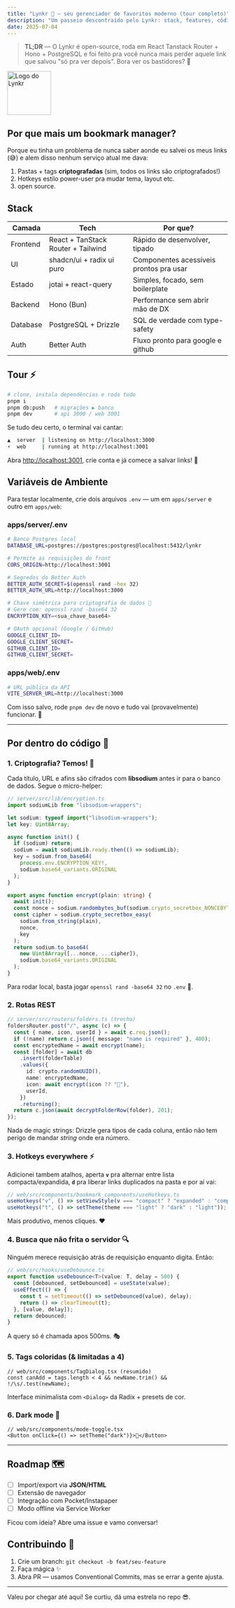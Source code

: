 ```yaml
---
title: "Lynkr 💾 — seu gerenciador de favoritos moderno (tour completo)"
description: "Um passeio descontraído pelo Lynkr: stack, features, código por trás e como contribuir."
date: 2025-07-04
---
```


> **TL;DR** — O Lynkr é open-source, roda em React Tanstack Router + Hono + PostgreSQL e foi feito pra você nunca mais perder aquele link que salvou "só pra ver depois". Bora ver os bastidores? 🚀

<img src="/logo.png" alt="Logo do Lynkr" width="100" />

## Por que mais um bookmark manager?

Porque eu tinha um problema de nunca saber aonde eu salvei os meus links (😅) e alem disso nenhum serviço atual me dava:

1. Pastas + tags **criptografadas** (sim, todos os links são criptografados!)
2. Hotkeys estilo power-user pra mudar tema, layout etc.
3. open source.

## Stack

| Camada   | Tech                               | Por que?                                |
| -------- | ---------------------------------- | --------------------------------------- |
| Frontend | React + TanStack Router + Tailwind | Rápido de desenvolver, tipado           |
| UI       | shadcn/ui + radix ui puro          | Componentes acessíveis prontos pra usar |
| Estado   | jotai + react-query                | Simples, focado, sem boilerplate        |
| Backend  | Hono (Bun)                         | Performance sem abrir mão de DX         |
| Database | PostgreSQL + Drizzle               | SQL de verdade com type-safety          |
| Auth     | Better Auth                        | Fluxo pronto para google e github       |

## Tour ⚡

```bash
# clone, instala dependências e roda tudo
pnpm i
pnpm db:push   # migrações ▶️ banco
pnpm dev       # api 3000 / web 3001
```

Se tudo deu certo, o terminal vai cantar:

```bash
▲  server  | listening on http://localhost:3000
⚡  web     | running at http://localhost:3001
```

Abra <http://localhost:3001>, crie conta e já comece a salvar links! 🎉

## Variáveis de Ambiente

Para testar localmente, crie dois arquivos `.env` — um em `apps/server` e outro em `apps/web`:

### apps/server/.env

```bash
# Banco Postgres local
DATABASE_URL=postgres://postgres:postgres@localhost:5432/lynkr

# Permite as requisições do front
CORS_ORIGIN=http://localhost:3001

# Segredos do Better Auth
BETTER_AUTH_SECRET=$(openssl rand -hex 32)
BETTER_AUTH_URL=http://localhost:3000

# Chave simétrica para criptografia de dados 🔐
# Gere com: openssl rand -base64 32
ENCRYPTION_KEY=<sua_chave_base64>

# OAuth opcional (Google / GitHub)
GOOGLE_CLIENT_ID=
GOOGLE_CLIENT_SECRET=
GITHUB_CLIENT_ID=
GITHUB_CLIENT_SECRET=
```

### apps/web/.env

```bash
# URL pública da API
VITE_SERVER_URL=http://localhost:3000
```

Com isso salvo, rode `pnpm dev` de novo e tudo vai (provavelmente) funcionar. 🤗

---

## Por dentro do código 👀

### 1. Criptografia? Temos! 🔐

Cada título, URL e afins são cifrados com **libsodium** antes ir para o banco de dados. Segue o micro-helper:

```ts
// server/src/lib/encryption.ts
import sodiumLib from "libsodium-wrappers";

let sodium: typeof import("libsodium-wrappers");
let key: Uint8Array;

async function init() {
  if (sodium) return;
  sodium = await sodiumLib.ready.then(() => sodiumLib);
  key = sodium.from_base64(
    process.env.ENCRYPTION_KEY!,
    sodium.base64_variants.ORIGINAL
  );
}

export async function encrypt(plain: string) {
  await init();
  const nonce = sodium.randombytes_buf(sodium.crypto_secretbox_NONCEBYTES);
  const cipher = sodium.crypto_secretbox_easy(
    sodium.from_string(plain),
    nonce,
    key
  );
  return sodium.to_base64(
    new Uint8Array([...nonce, ...cipher]),
    sodium.base64_variants.ORIGINAL
  );
}
```

Para rodar local, basta jogar `openssl rand -base64 32` no `.env` 🔑.

### 2. Rotas REST

```ts
// server/src/routers/folders.ts (trecho)
foldersRouter.post("/", async (c) => {
  const { name, icon, userId } = await c.req.json();
  if (!name) return c.json({ message: "name is required" }, 400);
  const encryptedName = await encrypt(name);
  const [folder] = await db
    .insert(folderTable)
    .values({
      id: crypto.randomUUID(),
      name: encryptedName,
      icon: await encrypt(icon ?? "📁"),
      userId,
    })
    .returning();
  return c.json(await decryptFolderRow(folder), 201);
});
```

Nada de magic strings: Drizzle gera tipos de cada coluna, então não tem perigo de mandar _string_ onde era número.

### 3. Hotkeys everywhere ⚡️

Adicionei tambem atalhos, aperta **`v`** pra alternar entre lista compacta/expandida, **`d`** pra liberar links duplicados na pasta e por aí vai:

```ts
// web/src/components/bookmark_components/useHotkeys.ts
useHotkeys("v", () => setViewStyle(v === "compact" ? "expanded" : "compact"));
useHotkeys("t", () => setTheme(theme === "light" ? "dark" : "light"));
```

Mais produtivo, menos cliques. ❤️

### 4. Busca que não frita o servidor 🔍

Ninguém merece requisição atrás de requisição enquanto digita. Então:

```ts
// web/src/hooks/useDebounce.ts
export function useDebounce<T>(value: T, delay = 500) {
  const [debounced, setDebounced] = useState(value);
  useEffect(() => {
    const t = setTimeout(() => setDebounced(value), delay);
    return () => clearTimeout(t);
  }, [value, delay]);
  return debounced;
}
```

A query só é chamada apos 500ms. 🎭

### 5. Tags coloridas (& limitadas a 4)

```tsx
// web/src/components/TagDialog.tsx (resumido)
const canAdd = tags.length < 4 && newName.trim() && !/\s/.test(newName);
```

Interface minimalista com `<Dialog>` da Radix + presets de cor.

### 6. Dark mode 🌙

```tsx
// web/src/components/mode-toggle.tsx
<Button onClick={() => setTheme("dark")}>🌙</Button>
```

---

## Roadmap 🗺️

- [ ] Import/export via **JSON/HTML**
- [ ] Extensão de navegador
- [ ] Integração com Pocket/Instapaper
- [ ] Modo offline via Service Worker

Ficou com ideia? Abre uma issue e vamo conversar!

## Contribuindo 💜

1. Crie um branch: `git checkout -b feat/seu-feature`
2. Faça mágica ✨
3. Abra PR — usamos Conventional Commits, mas se errar a gente ajusta.

---

Valeu por chegar até aqui! Se curtiu, dá uma estrela no repo 😎.
